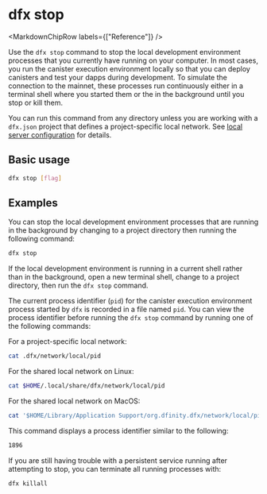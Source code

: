 
# dfx stop

<MarkdownChipRow labels={["Reference"]} />

Use the `dfx stop` command to stop the local development environment processes that you currently have running on your computer. In most cases, you run the canister execution environment locally so that you can deploy canisters and test your dapps during development. To simulate the connection to the mainnet, these processes run continuously either in a terminal shell where you started them or the in the background until you stop or kill them.

You can run this command from any directory unless you are working with a `dfx.json` project that defines a project-specific local network.  See [local server configuration](dfx-start.mdx#local-server-configuration) for details.

## Basic usage

``` bash
dfx stop [flag]
```

## Examples

You can stop the local development environment processes that are running in the background by changing to a project directory then running the following command:

``` bash
dfx stop
```

If the local development environment is running in a current shell rather than in the background, open a new terminal shell, change to a project directory, then run the `dfx stop` command.

The current process identifier (`pid`) for the canister execution environment process started by `dfx` is recorded in a file named `pid`. You can view the process identifier before running the `dfx stop` command by running one of the following commands:

For a project-specific local network:

``` bash
cat .dfx/network/local/pid
```

For the shared local network on Linux:

``` bash
cat $HOME/.local/share/dfx/network/local/pid
```

For the shared local network on MacOS:

``` bash
cat '$HOME/Library/Application Support/org.dfinity.dfx/network/local/pid'
```

This command displays a process identifier similar to the following:

``` bash
1896
```

If you are still having trouble with a persistent service running after attempting to stop, you can terminate all running processes with:

``` bash
dfx killall
```

